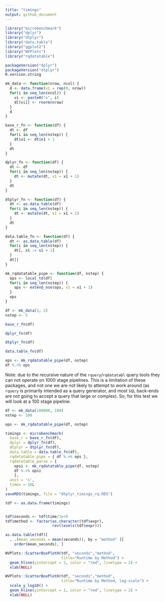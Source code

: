 ```yaml
---
title: "timings"
output: github_document
---
```


```r
library("microbenchmark")
library("dplyr")
library("dtplyr")
library("data.table")
library("ggplot2")
library("WVPlots")
library("rqdatatable")

packageVersion("dplyr")
packageVersion("dtplyr")
R.version.string
```

```r
mk_data <- function(nrow, ncol) {
  d <- data.frame(x1 = rep(0, nrow))
  for(i in seq_len(ncol)) {
    vi <- paste0("x", i)
    d[[vi]] <- rnorm(nrow)
  }
  d
}

```


```r
base_r_fn <- function(df) {
  dt <- df
  for(i in seq_len(nstep)) {
    dt$x1 <- dt$x1 + 1
  }
  dt
}

dplyr_fn <- function(df) {
  dt <- df
  for(i in seq_len(nstep)) {
    dt <- mutate(dt, x1 = x1 + 1)
  }
  dt
}

dtplyr_fn <- function(df) {
  dt <- as.data.table(df)
  for(i in seq_len(nstep)) {
    dt <- mutate(dt, x1 = x1 + 1)
  }
  dt
}

data.table_fn <- function(df) {
  dt <- as.data.table(df)
  for(i in seq_len(nstep)) {
    dt[, x1 := x1 + 1]
  }
  dt[]
}

mk_rqdatatable_pipe <- function(df, nstep) {
  ops <- local_td(df)
  for(i in seq_len(nstep)) {
    ops <- extend_nse(ops, x1 = x1 + 1)
  }
  ops
}
```

```r
df <- mk_data(3, 2)
nstep <- 5

base_r_fn(df)

dplyr_fn(df)

dtplyr_fn(df)

data.table_fn(df)

ops <- mk_rqdatatable_pipe(df, nstep)
df %.>% ops
```

Note: due to the recursive nature of the `rquery`/`rqdatatabl` query tools they can not operate on 1000 stage pipelines.  This is a limitation of these packages, and not one we are not likely to attempt to work around (as `rquery` is primarily intended as a query generator, and most `SQL` back-ends are not going to accept a query that large or complex). So, for this test we will look at a 100 stage pipeline.

```r
df <- mk_data(100000, 100)
nstep <- 100

ops <- mk_rqdatatable_pipe(df, nstep)

timings <- microbenchmark(
  base_r = base_r_fn(df),
  dplyr = dplyr_fn(df),
  dtplyr = dtplyr_fn(df),
  data.table = data.table_fn(df),
  rqdatatable_pipe = { df %.>% ops },
  rqdatatable_parse = { 
    opsi <- mk_rqdatatable_pipe(df, nstep)
    df %.>% opsi 
    },
  unit = 's',
  times = 10L
)
saveRDS(timings, file = "dtplyr_timings_rq.RDS")
```


```r
tdf <- as.data.frame(timings)


tdf$seconds <- tdf$time/1e+9
tdf$method <- factor(as.character(tdf$expr),
                     rev(levels(tdf$expr)))

as.data.table(tdf)[
  , .(mean_seconds = mean(seconds)), by = "method" ][
    order(mean_seconds), ]

WVPlots::ScatterBoxPlotH(tdf, "seconds","method",  
                         title="Runtime by Method") +
  geom_hline(yintercept = 1, color = "red", linetype = 2) + 
  xlab(NULL)

WVPlots::ScatterBoxPlotH(tdf, "seconds","method",  
                         title="Runtime by Method, log-scale") + 
  scale_y_log10() +
  geom_hline(yintercept = 1, color = "red", linetype = 2) + 
  xlab(NULL)
```

